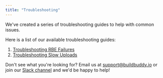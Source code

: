 ```yaml
---
title: "Troubleshooting"
---
```


We've created a series of troubleshooting guides to help with common issues.

Here is a list of our available troubleshooting guides:

1. [Troubleshooting RBE Failures](/docs/troubleshooting-rbe)
2. [Troubleshooting Slow Uploads](/docs/troubleshooting-slow-upload)

Don't see what you're looking for? Email us at [support@buildbuddy.io](mailto:support@buildbuddy.io) or join our [Slack channel](https://community.buildbuddy.io) and we'd be happy to help!